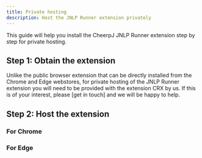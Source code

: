 ```yaml
---
title: Private hosting
description: Host the JNLP Runner extension privately
---
```


This guide will help you install the CheerpJ JNLP Runner extension step by step for private hosting.

## Step 1: Obtain the extension

Unlike the public browser extension that can be directly installed from the Chrome and Edge webstores, for private hosting of the JNLP Runner extension you will need to be provided with the extension CRX by us.
If this is of your interest, please [get in touch] and we will be happy to help.

## Step 2: Host the extension

### For Chrome

### For Edge
